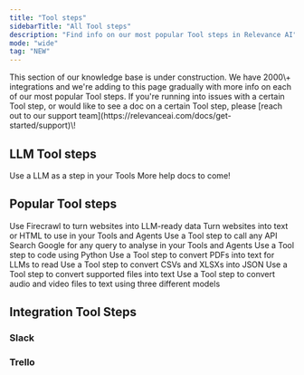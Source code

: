 ```yaml
---
title: "Tool steps"
sidebarTitle: "All Tool steps"
description: "Find info on our most popular Tool steps in Relevance AI"
mode: "wide"
tag: "NEW"
---
```


<Info>
  This section of our knowledge base is under construction. We have 2000\+ integrations and we're adding to this page gradually with more info on each of our most popular Tool steps. If you're running into issues with a certain Tool step, or would like to see a doc on a certain Tool step, please [reach out to our support team](https://relevanceai.com/docs/get-started/support)\!
</Info>

## LLM Tool steps

<Columns cols={2}>
  <Card title="LLM" href="/tool/tool-steps/llms/llm-tool-step">
    Use a LLM as a step in your Tools
  </Card>

  <Card title="More to come!">
    More help docs to come!
  </Card>
</Columns>

## Popular Tool steps

<Columns cols={2}>
  <Card title="Firecrawl" href="/tool/tool-steps/firecrawl">
    Use Firecrawl to turn websites into LLM-ready data
  </Card>

  <Card title="Extract Website Content" href="/tool/tool-steps/extract-website-content">
    Turn websites into text or HTML to use in your Tools and Agents
  </Card>
</Columns>

<Columns cols={2}>
  <Card title="API" href="/tool/tool-steps/api">
    Use a Tool step to call any API
  </Card>
  
  <Card title="Google Search" href="/tool/tool-steps/google-search">
    Search Google for any query to analyse in your Tools and Agents
  </Card>
</Columns>

<Columns cols={2}>
  <Card title="Python" href="/tool/tool-steps/python-code/code-python">
    Use a Tool step to code using Python
  </Card>
  
  <Card title="Convert PDF to text" href="/tool/tool-steps/convert-pdf-to-text">
    Use a Tool step to convert PDFs into text for LLMs to read
  </Card>
</Columns>

<Columns cols={2}>
  <Card title="Convert spreadsheet to JSON" href="/tool/tool-steps/convert-spreadsheet-to-json">
    Use a Tool step to convert CSVs and XLSXs into JSON
  </Card>
  
  <Card title="Convert a file to text" href="/tool/tool-steps/file-to-text">
    Use a Tool step to convert supported files into text
  </Card>
</Columns>
  
  <Card title="Convert audio/video to text" href="/tool/tool-steps/convert-audio-video-to-text">
    Use a Tool step to convert audio and video files to text using three different models
  </Card>

## Integration Tool Steps

### Slack

<Snippet file="components/integrations/slack-tool-steps.mdx"/>

### Trello

<Snippet file="components/integrations/trello-tool-steps.mdx"/>